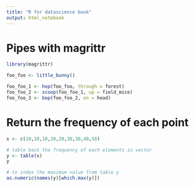 ```yaml
---
title: "R for datascience book"
output: html_notebook
---
```


# Pipes with magrittr

```r
library(magrittr)
```

```r
foo_foo <- little_bunny()

foo_foo_1 <- hop(foo_foo, through = forest)
foo_foo_2 <- scoop(foo_foo_1, up = field_mice)
foo_foo_3 <- bop(foo_foo_2, on = head)
```

# Return the frequency of each point

```r
x <- c(10,10,10,20,20,30,30,40,50)

# table back the frequency of each elements in vector
y <- table(x)
y
```

```r
# to index the maximum value from table y
as.numeric(names(y)[which.max(y)])
```
